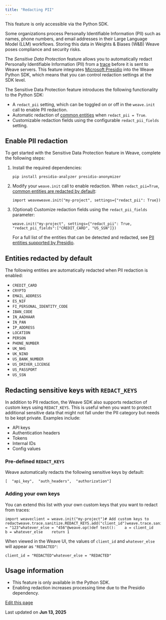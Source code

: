 ```yaml
---
title: "Redacting PII"
---
```


<Info>
  This feature is only accessible via the Python SDK.
</Info>

Some organizations process Personally Identifiable Information (PII) such as names, phone numbers, and email addresses in their Large Language Model (LLM) workflows. Storing this data in Weights & Biases (W\&B) Weave poses compliance and security risks.

The *Sensitive Data Protection* feature allows you to automatically redact Personally Identifiable Information (PII) from a [trace](/guides/tracking/) before it is sent to Weave servers. This feature integrates [Microsoft Presidio](https://microsoft.github.io/presidio/) into the Weave Python SDK, which means that you can control redaction settings at the SDK level.

The Sensitive Data Protection feature introduces the following functionality to the Python SDK:

* A `redact_pii` setting, which can be toggled on or off in the `weave.init` call to enable PII redaction.
* Automatic redaction of [common entities](/guides/tracking/redact-pii#entities-redacted-by-default) when `redact_pii = True`.
* Customizable redaction fields using the configurable `redact_pii_fields` setting.

## Enable PII redaction[​](/guides/tracking/redact-pii#enable-pii-redaction "Direct link to Enable PII redaction")

To get started with the Sensitive Data Protection feature in Weave, complete the following steps:

1. Install the required dependencies:

   ```
   pip install presidio-analyzer presidio-anonymizer
   ```

2. Modify your `weave.init` call to enable redaction. When `redact_pii=True`, [common entities are redacted by default](/guides/tracking/redact-pii#entities-redacted-by-default):

   ```
   import weaveweave.init("my-project", settings={"redact_pii": True})
   ```

3. (Optional) Customize redaction fields using the `redact_pii_fields` parameter:

   ```
   weave.init("my-project", settings={"redact_pii": True, "redact_pii_fields":["CREDIT_CARD", "US_SSN"]})
   ```

   For a full list of the entities that can be detected and redacted, see [PII entities supported by Presidio](https://microsoft.github.io/presidio/supported_entities/).

## Entities redacted by default[​](/guides/tracking/redact-pii#entities-redacted-by-default "Direct link to Entities redacted by default")

The following entities are automatically redacted when PII redaction is enabled:

* `CREDIT_CARD`
* `CRYPTO`
* `EMAIL_ADDRESS`
* `ES_NIF`
* `FI_PERSONAL_IDENTITY_CODE`
* `IBAN_CODE`
* `IN_AADHAAR`
* `IN_PAN`
* `IP_ADDRESS`
* `LOCATION`
* `PERSON`
* `PHONE_NUMBER`
* `UK_NHS`
* `UK_NINO`
* `US_BANK_NUMBER`
* `US_DRIVER_LICENSE`
* `US_PASSPORT`
* `US_SSN`

## Redacting sensitive keys with `REDACT_KEYS`[​](/guides/tracking/redact-pii#redacting-sensitive-keys-with-redact_keys "Direct link to redacting-sensitive-keys-with-redact_keys")

In addition to PII redaction, the Weave SDK also supports redaction of custom keys using `REDACT_KEYS`. This is useful when you want to protect additional sensitive data that might not fall under the PII category but needs to be kept private. Examples include:

* API keys
* Authentication headers
* Tokens
* Internal IDs
* Config values

### Pre-defined `REDACT_KEYS`[​](/guides/tracking/redact-pii#pre-defined-redact_keys "Direct link to pre-defined-redact_keys")

Weave automatically redacts the following sensitive keys by default:

```
[  "api_key",  "auth_headers",  "authorization"]
```

### Adding your own keys[​](/guides/tracking/redact-pii#adding-your-own-keys "Direct link to Adding your own keys")

You can extend this list with your own custom keys that you want to redact from traces:

```
import weaveclient = weave.init("my-project")# Add custom keys to redactweave.trace.sanitize.REDACT_KEYS.add("client_id")weave.trace.sanitize.REDACT_KEYS.add("whatever_else")client_id = "123"whatever_else = "456"@weave.op()def test():    a = client_id    b = whatever_else    return 1
```

When viewed in the Weave UI, the values of `client_id` and `whatever_else` will appear as `"REDACTED"`:

```
client_id = "REDACTED"whatever_else = "REDACTED"
```

## Usage information[​](/guides/tracking/redact-pii#usage-information "Direct link to Usage information")

* This feature is only available in the Python SDK.
* Enabling redaction increases processing time due to the Presidio dependency.

[Edit this page](https://github.com/wandb/weave/blob/master/docs/docs/guides/tracking/redact-pii.md)

Last updated on **Jun 13, 2025**
